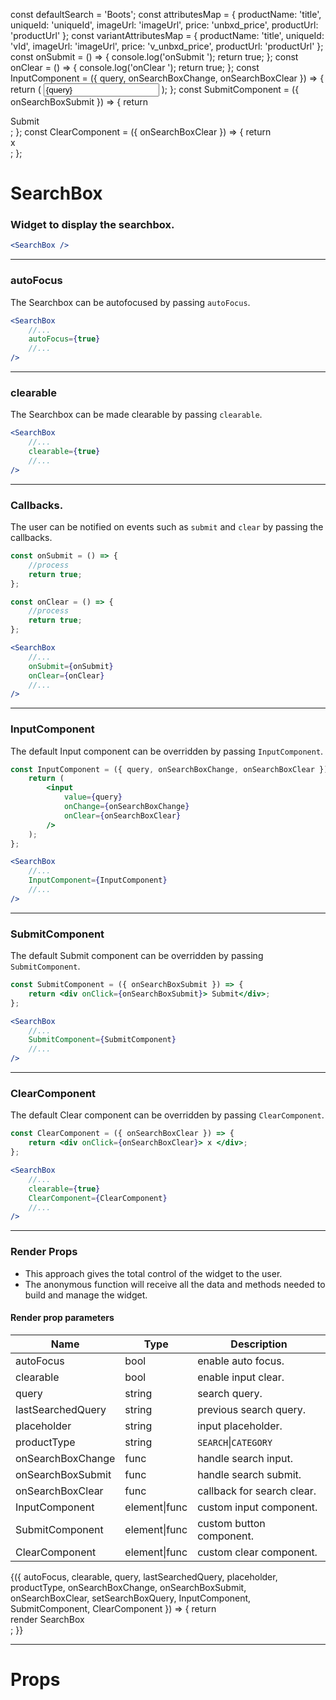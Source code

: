 
const defaultSearch = 'Boots';
const attributesMap = {
    productName: 'title',
    uniqueId: 'uniqueId',
    imageUrl: 'imageUrl',
    price: 'unbxd_price',
    productUrl: 'productUrl'
};
const variantAttributesMap = {
    productName: 'title',
    uniqueId: 'vId',
    imageUrl: 'imageUrl',
    price: 'v_unbxd_price',
    productUrl: 'productUrl'
};
const onSubmit = () => {
    console.log('onSubmit ');
    return true;
};
const onClear = () => {
    console.log('onClear ');
    return true;
};
const InputComponent = ({ query, onSearchBoxChange, onSearchBoxClear }) => {
    return (
        <input
            value={query}
            onChange={onSearchBoxChange}
            onClear={onSearchBoxClear}
        />
    );
};
const SubmitComponent = ({ onSearchBoxSubmit }) => {
    return <div onClick={onSearchBoxSubmit}> Submit</div>;
};
const ClearComponent = ({ onSearchBoxClear }) => {
    return <div onClick={onSearchBoxClear}> x </div>;
};

<Meta title="SearchBox" component={SearchBox} />

# SearchBox

### Widget to display the searchbox.

```jsx
<SearchBox />
```

<Preview>
    <Story name="default">
        <UnbxdSearchWrapper
            siteKey="wildearthclone-neto-com-au808941566310465"
            apiKey="e6959ae0b643d51b565dc3e01bf41ec1"
        >
            <SearchBox />
            <Products
                attributesMap={attributesMap}
                showVariants={true}
                variantAttributesMap={variantAttributesMap}
            />
            <div className="hidden">
                <SearchBox defaultSearch={defaultSearch} />
            </div>
        </UnbxdSearchWrapper>
    </Story>
</Preview>

---

### autoFocus

The Searchbox can be autofocused by passing `autoFocus`.

```jsx
<SearchBox
    //...
    autoFocus={true}
    //...
/>
```

<Preview>
    <Story name="with autoFocus">
        <UnbxdSearchWrapper
            siteKey="wildearthclone-neto-com-au808941566310465"
            apiKey="e6959ae0b643d51b565dc3e01bf41ec1"
        >
            <SearchBox autoFocus={true} />
            <Products
                attributesMap={attributesMap}
                showVariants={true}
                variantAttributesMap={variantAttributesMap}
            />
            <div className="hidden">
                <SearchBox defaultSearch={defaultSearch} />
            </div>
        </UnbxdSearchWrapper>
    </Story>
</Preview>

---

### clearable

The Searchbox can be made clearable by passing `clearable`.

```jsx
<SearchBox
    //...
    clearable={true}
    //...
/>
```

<Preview>
    <Story name="with clearable">
        <UnbxdSearchWrapper
            siteKey="wildearthclone-neto-com-au808941566310465"
            apiKey="e6959ae0b643d51b565dc3e01bf41ec1"
        >
            <SearchBox clearable={true} />
            <Products
                attributesMap={attributesMap}
                showVariants={true}
                variantAttributesMap={variantAttributesMap}
            />
            <div className="hidden">
                <SearchBox defaultSearch={defaultSearch} />
            </div>
        </UnbxdSearchWrapper>
    </Story>
</Preview>

---

### Callbacks.

The user can be notified on events such as `submit` and `clear` by passing the callbacks.

```js
const onSubmit = () => {
    //process
    return true;
};

const onClear = () => {
    //process
    return true;
};
```

```jsx
<SearchBox
    //...
    onSubmit={onSubmit}
    onClear={onClear}
    //...
/>
```

<Preview>
    <Story name="with calllbacks">
        <UnbxdSearchWrapper
            siteKey="wildearthclone-neto-com-au808941566310465"
            apiKey="e6959ae0b643d51b565dc3e01bf41ec1"
        >
            <SearchBox onSubmit={onSubmit} onClear={onClear} />
            <Products
                attributesMap={attributesMap}
                showVariants={true}
                variantAttributesMap={variantAttributesMap}
            />
            <div className="hidden">
                <SearchBox defaultSearch={defaultSearch} />
            </div>
        </UnbxdSearchWrapper>
    </Story>
</Preview>

---

### InputComponent

The default Input component can be overridden by passing `InputComponent`.

```jsx
const InputComponent = ({ query, onSearchBoxChange, onSearchBoxClear }) => {
    return (
        <input
            value={query}
            onChange={onSearchBoxChange}
            onClear={onSearchBoxClear}
        />
    );
};
```

```jsx
<SearchBox
    //...
    InputComponent={InputComponent}
    //...
/>
```

<Preview>
    <Story name="with InputComponent">
        <UnbxdSearchWrapper
            siteKey="wildearthclone-neto-com-au808941566310465"
            apiKey="e6959ae0b643d51b565dc3e01bf41ec1"
        >
            <SearchBox InputComponent={InputComponent} />
            <Products
                attributesMap={attributesMap}
                showVariants={true}
                variantAttributesMap={variantAttributesMap}
            />
            <div className="hidden">
                <SearchBox defaultSearch={defaultSearch} />
            </div>
        </UnbxdSearchWrapper>
    </Story>
</Preview>

---

### SubmitComponent

The default Submit component can be overridden by passing `SubmitComponent`.

```jsx
const SubmitComponent = ({ onSearchBoxSubmit }) => {
    return <div onClick={onSearchBoxSubmit}> Submit</div>;
};
```

```jsx
<SearchBox
    //...
    SubmitComponent={SubmitComponent}
    //...
/>
```

<Preview>
    <Story name="with SubmitComponent">
        <UnbxdSearchWrapper
            siteKey="wildearthclone-neto-com-au808941566310465"
            apiKey="e6959ae0b643d51b565dc3e01bf41ec1"
        >
            <SearchBox SubmitComponent={SubmitComponent} />
            <Products
                attributesMap={attributesMap}
                showVariants={true}
                variantAttributesMap={variantAttributesMap}
            />
            <div className="hidden">
                <SearchBox defaultSearch={defaultSearch} />
            </div>
        </UnbxdSearchWrapper>
    </Story>
</Preview>

---

### ClearComponent

The default Clear component can be overridden by passing `ClearComponent`.

```jsx
const ClearComponent = ({ onSearchBoxClear }) => {
    return <div onClick={onSearchBoxClear}> x </div>;
};
```

```jsx
<SearchBox
    //...
    clearable={true}
    ClearComponent={ClearComponent}
    //...
/>
```

<Preview>
    <Story name="with ClearComponent">
        <UnbxdSearchWrapper
            siteKey="wildearthclone-neto-com-au808941566310465"
            apiKey="e6959ae0b643d51b565dc3e01bf41ec1"
        >
            <SearchBox clearable={true} ClearComponent={ClearComponent} />
            <Products
                attributesMap={attributesMap}
                showVariants={true}
                variantAttributesMap={variantAttributesMap}
            />
            <div className="hidden">
                <SearchBox defaultSearch={defaultSearch} />
            </div>
        </UnbxdSearchWrapper>
    </Story>
</Preview>

---

### Render Props

-   This approach gives the total control of the widget to the user.
-   The anonymous function will receive all the data and methods needed to build and manage the widget.

#### Render prop parameters

| Name              | Type          | Description                |
| ----------------- | ------------- | -------------------------- |
| autoFocus         | bool          | enable auto focus.         |
| clearable         | bool          | enable input clear.        |
| query             | string        | search query.              |
| lastSearchedQuery | string        | previous search query.     |
| placeholder       | string        | input placeholder.         |
| productType       | string        | `SEARCH`\|`CATEGORY`       |
| onSearchBoxChange | func          | handle search input.       |
| onSearchBoxSubmit | func          | handle search submit.      |
| onSearchBoxClear  | func          | callback for search clear. |
| InputComponent    | element\|func | custom input component.    |
| SubmitComponent   | element\|func | custom button component.   |
| ClearComponent    | element\|func | custom clear component.    |

<Preview>
    <Story name="with render props">
        <UnbxdSearchWrapper
            siteKey="wildearthclone-neto-com-au808941566310465"
            apiKey="e6959ae0b643d51b565dc3e01bf41ec1"
        >
            <SearchBox>
                {({
                    autoFocus,
                    clearable,
                    query,
                    lastSearchedQuery,
                    placeholder,
                    productType,
                    onSearchBoxChange,
                    onSearchBoxSubmit,
                    onSearchBoxClear,
                    setSearchBoxQuery,
                    InputComponent,
                    SubmitComponent,
                    ClearComponent
                }) => {
                    return <div>render SearchBox</div>;
                }}
            </SearchBox>
            <Products
                attributesMap={attributesMap}
                showVariants={true}
                variantAttributesMap={variantAttributesMap}
            />
            <div className="hidden">
                <SearchBox defaultSearch={defaultSearch} />
            </div>
        </UnbxdSearchWrapper>
    </Story>
</Preview>

---

# Props

<Props of={SearchBox} />
